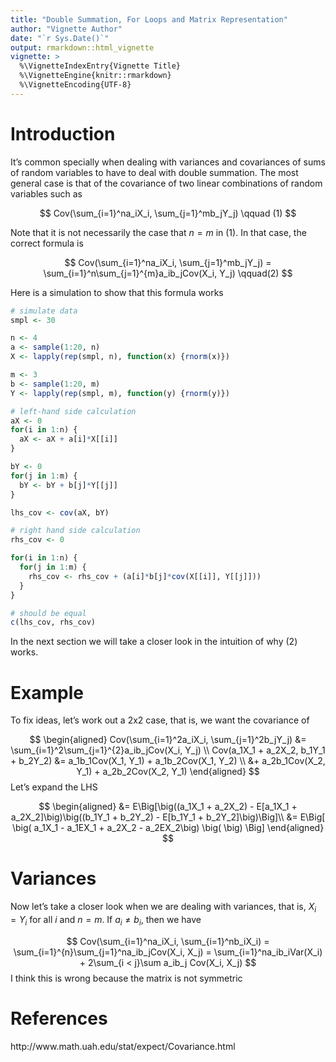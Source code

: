 ```yaml
---
title: "Double Summation, For Loops and Matrix Representation"
author: "Vignette Author"
date: "`r Sys.Date()`"
output: rmarkdown::html_vignette
vignette: >
  %\VignetteIndexEntry{Vignette Title}
  %\VignetteEngine{knitr::rmarkdown}
  %\VignetteEncoding{UTF-8}
---
```


# Introduction

It's common specially when dealing with variances and covariances of sums of random variables to have to deal with double summation. The most general case is that of the covariance of two linear combinations of random variables such as

$$
Cov(\sum_{i=1}^na_iX_i, \sum_{j=1}^mb_jY_j) \qquad (1)
$$

Note that it is not necessarily the case that $n=m$ in $(1)$. In that case, the correct formula is

$$
Cov(\sum_{i=1}^na_iX_i, \sum_{j=1}^mb_jY_j) = \sum_{i=1}^n\sum_{j=1}^{m}a_ib_jCov(X_i, Y_j) \qquad(2)
$$

Here is a simulation to show that this formula works

```r
# simulate data
smpl <- 30

n <- 4
a <- sample(1:20, n)
X <- lapply(rep(smpl, n), function(x) {rnorm(x)})

m <- 3
b <- sample(1:20, m)
Y <- lapply(rep(smpl, m), function(y) {rnorm(y)})

# left-hand side calculation
aX <- 0
for(i in 1:n) {
  aX <- aX + a[i]*X[[i]]
}

bY <- 0
for(j in 1:m) {
  bY <- bY + b[j]*Y[[j]]
}

lhs_cov <- cov(aX, bY)

# right hand side calculation
rhs_cov <- 0

for(i in 1:n) {
  for(j in 1:m) {
    rhs_cov <- rhs_cov + (a[i]*b[j]*cov(X[[i]], Y[[j]]))
  }
}

# should be equal
c(lhs_cov, rhs_cov)
```

In the next section we will take a closer look in the intuition of why (2) works.

# Example

To fix ideas, let's work out a 2x2 case, that is, we want the covariance of

$$
\begin{aligned}
Cov(\sum_{i=1}^2a_iX_i, \sum_{j=1}^2b_jY_j) &= \sum_{i=1}^2\sum_{j=1}^{2}a_ib_jCov(X_i, Y_j) \\
Cov(a_1X_1 + a_2X_2, b_1Y_1 + b_2Y_2) &= a_1b_1Cov(X_1, Y_1) + a_1b_2Cov(X_1, Y_2) \\
&+ a_2b_1Cov(X_2, Y_1) + a_2b_2Cov(X_2, Y_1)
\end{aligned}
$$
Let's expand the LHS

$$
\begin{aligned}
&= E\Big[\big((a_1X_1 + a_2X_2) - E[a_1X_1 + a_2X_2]\big)\big((b_1Y_1 + b_2Y_2) - E[b_1Y_1 + b_2Y_2]\big)\Big]\\
&= E\Big[ \big( a_1X_1 - a_1EX_1 + a_2X_2 - a_2EX_2\big) \big(  \big) \Big]
\end{aligned}
$$


# Variances

Now let's take a closer look when we are dealing with variances, that is, $X_i = Y_i$ for all $i$ and $n=m$. If $a_i \neq b_i$, then we have

$$
Cov(\sum_{i=1}^na_iX_i, \sum_{i=1}^nb_iX_i) = \sum_{i=1}^{n}\sum_{j=1}^na_ib_jCov(X_i, X_j) = \sum_{i=1}^na_ib_iVar(X_i) + 2\sum_{i < j}\sum a_ib_j Cov(X_i, X_j)
$$
I think this is wrong because the matrix is not symmetric

# References

http://www.math.uah.edu/stat/expect/Covariance.html
